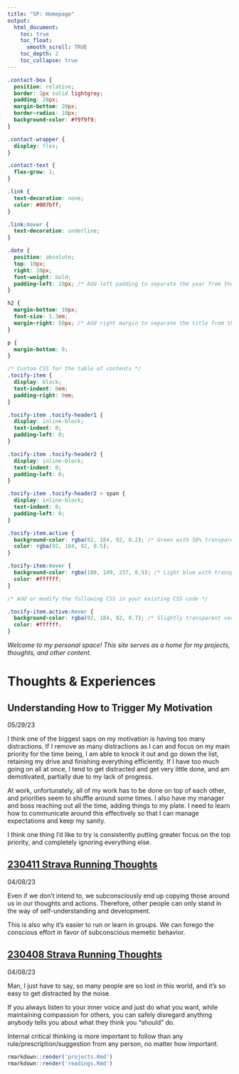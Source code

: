 ```yaml
---
title: "SP: Homepage"
output:
  html_document:
    toc: true
    toc_float:
      smooth_scroll: TRUE
    toc_depth: 2
    toc_collapse: true
---
```


<style>
.title{
  display: none;
}
</style>

```css
.contact-box {
  position: relative;
  border: 2px solid lightgrey;
  padding: 20px;
  margin-bottom: 20px;
  border-radius: 10px;
  background-color: #f9f9f9;
}

.contact-wrapper {
  display: flex;
}

.contact-text {
  flex-grow: 1;
}

.link {
  text-decoration: none;
  color: #007bff;
}

.link:hover {
  text-decoration: underline;
}

.date {
  position: absolute;
  top: 10px;
  right: 10px;
  font-weight: bold;
  padding-left: 10px; /* Add left padding to separate the year from the text */
}

h2 {
  margin-bottom: 10px;
  font-size: 1.3em;
  margin-right: 50px; /* Add right margin to separate the title from the year */
}

p {
  margin-bottom: 0;
}

/* Custom CSS for the table of contents */
.tocify-item {
  display: block;
  text-indent: 0em;
  padding-right: 0em;
}

.tocify-item .tocify-header1 {
  display: inline-block;
  text-indent: 0;
  padding-left: 0;
}

.tocify-item .tocify-header2 {
  display: inline-block;
  text-indent: 0;
  padding-left: 0;
}

.tocify-item .tocify-header2 > span {
  display: inline-block;
  text-indent: 0;
  padding-left: 0;
}

.tocify-item.active {
  background-color: rgba(92, 184, 92, 0.2); /* Green with 50% transparency */
  color: rgba(92, 184, 92, 0.5);
}

.tocify-item:hover {
  background-color: rgba(100, 149, 237, 0.5); /* Light blue with transparency */
  color: #ffffff;
}

/* Add or modify the following CSS in your existing CSS code */

.tocify-item.active:hover {
  background-color: rgba(92, 184, 92, 0.7); /* Slightly transparent version of the active color */
  color: #ffffff;
}

```

*Welcome to my personal space! This site serves as a home for my projects, thoughts, and other content.*

# **Thoughts & Experiences**

<div class="contact-wrapper contact-box">
<div class="contact-text">
<h2>Understanding How to Trigger My Motivation</h2>
<span class="date">05/29/23</span>
<p> 
I think one of the biggest saps on my motivation is having too many distractions. If I remove as many distractions as I can and focus on my main priority for the time being, I am able to knock it out and go down the list, retaining my drive and finishing everything efficiently. If I have too much going on all at once, I tend to get distracted and get very little done, and am demotivated, partially due to my lack of progress. 

At work, unfortunately, all of my work has to be done on top of each other, and priorities seem to shuffle around some times. I also have my manager and boss reaching out all the time, adding things to my plate. I need to learn how to communicate around this effectively so that I can manage expectations and keep my sanity. 

I think one thing I'd like to try is consistently putting greater focus on the top priority, and completely ignoring everything else.
</p>
</div>
</div>

<div class="contact-wrapper contact-box">
<div class="contact-text">
<h2><a href="https://www.strava.com/activities/8857158962" class="link">230411 Strava Running Thoughts</a></h2>
<span class="date">04/08/23</span>
<p>
Even if we don't intend to, we subconsciously end up copying those around us in
our thoughts and actions. Therefore, other people can only stand in the way of
self-understanding and development.

This is also why it's easier to run or learn in groups. We can forego the 
conscious effort in favor of subconscious memetic behavior.
</p>
</div>
</div>

<div class="contact-wrapper contact-box">
<div class="contact-text">
<h2><a href="https://www.strava.com/activities/8857158962" class="link">230408 Strava Running Thoughts</a></h2>
<span class="date">04/08/23</span>
<p> 
Man, I just have to say, so many people are so lost in this world, and it's so
easy to get distracted by the noise.

If you always listen to your inner voice and just do what you want, while
maintaining compassion for others, you can safely disregard anything anybody
tells you about what they think you "should" do.

Internal critical thinking is more important to follow than any
rule/prescription/suggestion from any person, no matter how important.
</p>
</div>
</div>

```r

rmarkdown::render('projects.Rmd')
rmarkdown::render('readings.Rmd')

```













